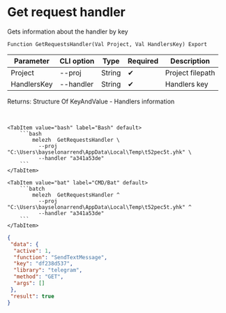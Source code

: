 ﻿---
sidebar_position: 3
description: Get request handler and other functions to work with Melezh in the Open Integration Package, a free open-source integration library for 1C:Enterprise 8, OneScript and CLI
keywords: [1C, 1С, 1С:Enterprise, 1С:Enterprise 8.3, API, Integration, Services, Exchange, OneScript, CLI]
---


# Get request handler
 Gets information about the handler by key



`Function GetRequestsHandler(Val Project, Val HandlersKey) Export`

  | Parameter | CLI option | Type | Required | Description |
  |-|-|-|-|-|
  | Project | --proj | String | &#x2714; | Project filepath |
  | HandlersKey | --handler | String | &#x2714; | Handlers key |

  
  Returns:  Structure Of KeyAndValue - Handlers information

<br/>



 

 <Tabs>
  
    <TabItem value="bash" label="Bash" default>
        ```bash
            melezh  GetRequestsHandler \
              --proj "C:\Users\bayselonarrend\AppData\Local\Temp\t52pec5t.yhk" \
              --handler "a341a53de"
        ```
    </TabItem>
  
    <TabItem value="bat" label="CMD/Bat" default>
        ```batch
            melezh  GetRequestsHandler ^
              --proj "C:\Users\bayselonarrend\AppData\Local\Temp\t52pec5t.yhk" ^
              --handler "a341a53de"
        ```
    </TabItem>
</Tabs>

```json title="Result"
{
 "data": {
  "active": 1,
  "function": "SendTextMessage",
  "key": "df238d537",
  "library": "telegram",
  "method": "GET",
  "args": []
 },
 "result": true
}
```
